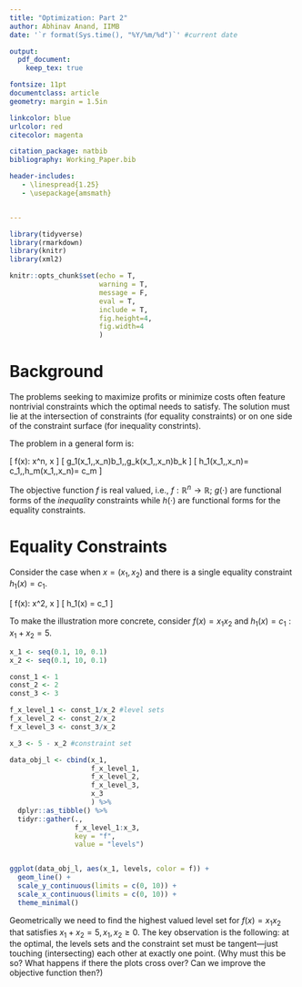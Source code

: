```yaml
---
title: "Optimization: Part 2"
author: Abhinav Anand, IIMB
date: '`r format(Sys.time(), "%Y/%m/%d")`' #current date

output:
  pdf_document:
    keep_tex: true

fontsize: 11pt
documentclass: article
geometry: margin = 1.5in

linkcolor: blue
urlcolor: red
citecolor: magenta

citation_package: natbib
bibliography: Working_Paper.bib

header-includes:
   - \linespread{1.25}
   - \usepackage{amsmath}


---
```


```r

library(tidyverse)
library(rmarkdown)
library(knitr)
library(xml2)

knitr::opts_chunk$set(echo = T, 
                      warning = T, 
                      message = F, 
                      eval = T, 
                      include = T,
                      fig.height=4, 
                      fig.width=4
                      )
```

# Background

The problems seeking to maximize profits or minimize costs often feature nontrivial constraints which the optimal needs to satisfy. The solution must lie at the intersection of constraints (for equality constraints) or on one side of the constraint surface (for inequality constrints). 

The problem in a general form is:

\[
\max f(x): x\in \mathbb{R}^n, x\geq 0
\]
\[
g_1(x_1,\hdots,x_n)\leq b_1,\hdots,g_k(x_1,\hdots,x_n)\leq b_k
\]
\[
h_1(x_1,\hdots,x_n)= c_1,\hdots,h_m(x_1,\hdots,x_n)= c_m
\]

The objective function $f$ is real valued, i.e., $f:\mathbb{R}^n \to \mathbb{R}$; $g(\cdot)$ are functional forms of the *inequality* constraints while $h(\cdot)$ are functional forms for the equality constraints.

# Equality Constraints

Consider the case when $x=(x_1, x_2)$ and there is a single equality constraint $h_1(x) = c_1$. 

\[
\max f(x): x\in \mathbb{R}^2, x\geq 0
\]
\[
h_1(x) = c_1
\]

To make the illustration more concrete, consider $f(x) = x_1x_2$ and $h_1(x)=c_1:x_1+ x_2=5$.

```r

x_1 <- seq(0.1, 10, 0.1)
x_2 <- seq(0.1, 10, 0.1)

const_1 <- 1
const_2 <- 2
const_3 <- 3

f_x_level_1 <- const_1/x_2 #level sets
f_x_level_2 <- const_2/x_2
f_x_level_3 <- const_3/x_2

x_3 <- 5 - x_2 #constraint set

data_obj_l <- cbind(x_1, 
                    f_x_level_1, 
                    f_x_level_2, 
                    f_x_level_3,
                    x_3
                    ) %>% 
  dplyr::as_tibble() %>%
  tidyr::gather(.,
                f_x_level_1:x_3,
                key = "f",
                value = "levels")


ggplot(data_obj_l, aes(x_1, levels, color = f)) +
  geom_line() +
  scale_y_continuous(limits = c(0, 10)) +
  scale_x_continuous(limits = c(0, 10)) +
  theme_minimal()

```

Geometrically we need to find the highest valued level set for $f(x) = x_1x_2$ that satisfies $x_1+x_2=5, x_1, x_2\geq 0$. The key observation is the following: at the optimal, the levels sets and the constraint set must be tangent---just touching (intersecting) each other at exactly one point. (Why must this be so? What happens if there the plots cross over? Can we improve the objective function then?)